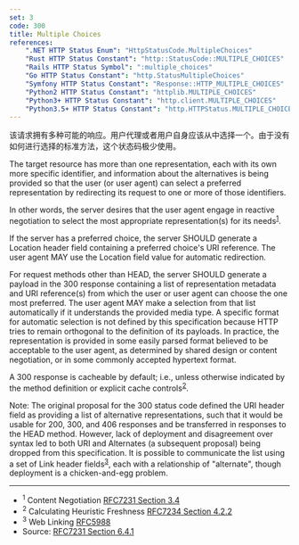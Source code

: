 ```yaml
---
set: 3
code: 300
title: Multiple Choices
references:
    ".NET HTTP Status Enum": "HttpStatusCode.MultipleChoices"
    "Rust HTTP Status Constant": "http::StatusCode::MULTIPLE_CHOICES"
    "Rails HTTP Status Symbol": ":multiple_choices"
    "Go HTTP Status Constant": "http.StatusMultipleChoices"
    "Symfony HTTP Status Constant": "Response::HTTP_MULTIPLE_CHOICES"
    "Python2 HTTP Status Constant": "httplib.MULTIPLE_CHOICES"
    "Python3+ HTTP Status Constant": "http.client.MULTIPLE_CHOICES"
    "Python3.5+ HTTP Status Constant": "http.HTTPStatus.MULTIPLE_CHOICES"
---
```


<CodeTitle code={code} title={title} />

该请求拥有多种可能的响应。用户代理或者用户自身应该从中选择一个。由于没有如何进行选择的标准方法，这个状态码极少使用。

The target resource has more than one representation, each with its own more specific identifier, and information about the alternatives is being provided so that the user (or user agent) can select a preferred representation by redirecting its request to one or more of those identifiers.

In other words, the server desires that the user agent engage in reactive negotiation to select the most appropriate representation(s) for its needs<sup>[1](#ref-1)</sup>.

If the server has a preferred choice, the server SHOULD generate a Location header field containing a preferred choice's URI reference. The user agent MAY use the Location field value for automatic redirection.

For request methods other than HEAD, the server SHOULD generate a payload in the 300 response containing a list of representation metadata and URI reference(s) from which the user or user agent can choose the one most preferred. The user agent MAY make a selection from that list automatically if it understands the provided media type. A specific format for automatic selection is not defined by this specification because HTTP tries to remain orthogonal to the definition of its payloads. In practice, the representation is provided in some easily parsed format believed to be acceptable to the user agent, as determined by shared design or content negotiation, or in some commonly accepted hypertext format.

A 300 response is cacheable by default; i.e., unless otherwise indicated by the method definition or explicit cache controls<sup>[2](#ref-2)</sup>.

Note: The original proposal for the 300 status code defined the URI header field as providing a list of alternative representations, such that it would be usable for 200, 300, and 406 responses and be transferred in responses to the HEAD method. However, lack of deployment and disagreement over syntax led to both URI and Alternates (a subsequent proposal) being dropped from this specification. It is possible to communicate the list using a set of Link header fields<sup>[3](#ref-3)</sup>, each with a relationship of "alternate", though deployment is a chicken-and-egg problem.

---

* <span id="ref-1"><sup>1</sup> Content Negotiation [RFC7231 Section 3.4][2]</span>
* <span id="ref-2"><sup>2</sup> Calculating Heuristic Freshness [RFC7234 Section 4.2.2][3]</span>
* <span id="ref-3"><sup>3</sup> Web Linking [RFC5988][4]</span>
* Source: [RFC7231 Section 6.4.1][1]

[1]: <https://tools.ietf.org/html/rfc7231#section-6.4.1>
[2]: <https://tools.ietf.org/html/rfc7231#section-3.4>
[3]: <https://tools.ietf.org/html/rfc7234#section-4.2.2>
[4]: <https://tools.ietf.org/html/rfc5988>
